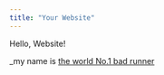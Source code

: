 ```yaml
---
title: "Your Website"
---
```


Hello, Website!

_my name is  [the world No.1 bad runner](https://www.amihaiemil.com/2017/11/29/invest-in-a-github-organization.html)






